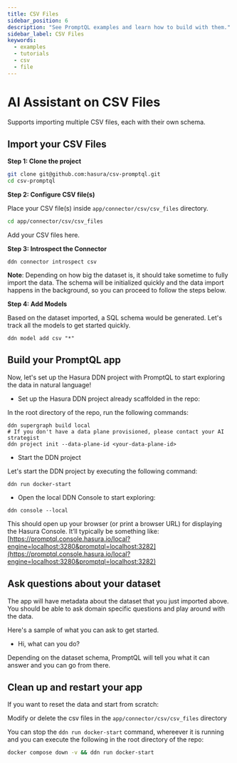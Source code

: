 ```yaml
---
title: CSV Files
sidebar_position: 6
description: "See PromptQL examples and learn how to build with them."
sidebar_label: CSV Files
keywords:
  - examples
  - tutorials
  - csv
  - file
---
```



# AI Assistant on CSV Files

Supports importing multiple CSV files, each with their own schema.

<Prereqs />

## Import your CSV Files

**Step 1: Clone the project**

```bash copy
git clone git@github.com:hasura/csv-promptql.git
cd csv-promptql
```

**Step 2: Configure CSV file(s)**

Place your CSV file(s) inside `app/connector/csv/csv_files` directory.

```bash copy
cd app/connector/csv/csv_files
```

Add your CSV files here.

**Step 3: Introspect the Connector**

```ddn
ddn connector introspect csv
```

**Note**: Depending on how big the dataset is, it should take sometime to fully import the data. The schema will be
initialized quickly and the data import happens in the background, so you can proceed to follow the steps below.

**Step 4: Add Models**

Based on the dataset imported, a SQL schema would be generated. Let's track all the models to get started quickly.

```ddn
ddn model add csv "*"
```

## Build your PromptQL app

Now, let's set up the Hasura DDN project with PromptQL to start exploring the data in natural language!

- Set up the Hasura DDN project already scaffolded in the repo:

In the root directory of the repo, run the following commands:

```ddn
ddn supergraph build local
# If you don't have a data plane provisioned, please contact your AI strategist
ddn project init --data-plane-id <your-data-plane-id>
```

- Start the DDN project

Let's start the DDN project by executing the following command:

```ddn
ddn run docker-start
```

- Open the local DDN Console to start exploring:

```ddn
ddn console --local
```

This should open up your browser (or print a browser URL) for displaying the Hasura Console. It’ll typically be
something like:
[https://promptql.console.hasura.io/local?engine=localhost:3280&promptql=localhost:3282](https://promptql.console.hasura.io/local?engine=localhost:3280&promptql=localhost:3282)

## Ask questions about your dataset

The app will have metadata about the dataset that you just imported above. You should be able to ask domain specific
questions and play around with the data.

Here's a sample of what you can ask to get started.

- Hi, what can you do?

Depending on the dataset schema, PromptQL will tell you what it can answer and you can go from there.

## Clean up and restart your app

If you want to reset the data and start from scratch:

Modify or delete the csv files in the `app/connector/csv/csv_files` directory

You can stop the `ddn run docker-start` command, whereever it is running and you can execute the following in the root
directory of the repo:

```bash copy
docker compose down -v && ddn run docker-start
```
